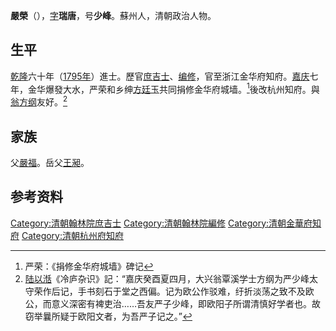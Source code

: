 '''嚴榮'''（{{bd|1761年||1821年}}），[[表字|字]]'''瑞唐'''，号'''少峰'''。蘇州人，清朝政治人物。

== 生平 ==
[[乾隆|乾隆]]六十年（[[1795年|1795年]]）進士。歷官[[庶吉士|庶吉士]]、[[编修|编修]]，官至浙江金华府知府。[[嘉庆|嘉庆]]七年，金华爆發大水，严荣和乡绅[[方廷玉|方廷玉]]共同捐修金华府城墙。<ref>严荣：《捐修金华府城墙》碑记</ref>後改杭州知府。與[[翁方纲|翁方纲]]友好。<ref>[[陆以湉|陆以湉]]《冷庐杂识》記：“嘉庆癸酉夏四月，大兴翁覃溪学士方纲为严少峰太守荣作后记，手书刻石于堂之西偏。记为欧公作驳难，纡折淡荡之致不及欧公，而意义深密有裨吏治……吾友严子少峰，即欧阳子所谓清慎好学者也。故窃举曩所疑于欧阳文者，为吾严子记之。”</ref>

== 家族 ==
父[[嚴福|嚴福]]。岳父[[王昶|王昶]]。

== 参考资料 ==
{{reflist}}

{{乾隆六十年乙卯恩科殿試金榜}}

{{Authority control}}

{{DEFAULTSORT:}}
[[Category:清朝翰林院庶吉士|Category:清朝翰林院庶吉士]]
[[Category:清朝翰林院編修|Category:清朝翰林院編修]]
[[Category:清朝金華府知府|Category:清朝金華府知府]]
[[Category:清朝杭州府知府|Category:清朝杭州府知府]]